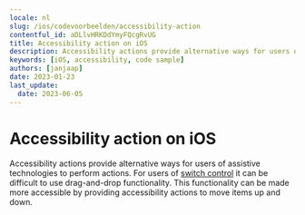 ```yaml
---
locale: nl
slug: /ios/codevoorbeelden/accessibility-action
contentful_id: aDLlvHRKDdYmyFQcgRvUG
title: Accessibility action on iOS
description: Accessibility actions provide alternative ways for users of assistive technologies to perform actions.
keywords: [iOS, accessibility, code sample]
authors: [janjaap]
date: 2023-01-23
last_update:
  date: 2023-06-05
---
```


# Accessibility action on iOS

Accessibility actions provide alternative ways for users of assistive technologies to perform actions. For users of [switch control](https://appt.org/en/docs/ios/features/switch-control) it can be difficult to use drag-and-drop functionality. This functionality can be made more accessible by providing accessibility actions to move items up and down.

<CodeSample id="accessibility-action" framework="ios" locale="nl"/>
